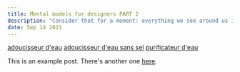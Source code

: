 ```yaml
---
title: Mental models for designers PART 2
description: "Consider that for a moment: everything we see around us is assumed to have had a cause and is contingent upon."
date: Sep 14 2021
---
```


[adoucisseur d'eau](https://www.ecocrystal.fr)
[adoucisseur d'eau sans sel](https://www.ecocrystal.fr/adoucisseur-eau/)
[purificateur d'eau](https://www.ecocrystal.fr/purificateur-eau/)

This is an example post. There's another one [here](/posts/example-post).
